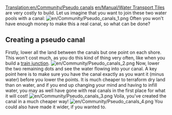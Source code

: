 [[Translation:en/Community/Pseudo canals]]
[[en/Manual/Water Transport Tiles]] are very costly to build. Let us imagine that you want to join these two water pools with a canal:
[[File:en/Community/Pseudo canals 1.png|center]]
Often you won't have enough money to make this a real canal, so what can be done?

==Creating a pseudo canal==
Firstly, lower all the land between the canals but one point on each shore. This won't cost much, as you do this kind of thing very often, like when you build a [[en/Community/Junctionary/Links|train junction]].
[[File:en/Community/Pseudo canals 2.png|center]]
Now, lower the two remaining dots and see the water flowing into your canal.  A key point here is to make sure you have the canal exactly as you want it (minus water) before you lower the points.  It is much cheaper to terraform dry land than on water, and if you end up changing your mind and having to infill water, you may as well have gone with real canals in the first place for what it will cost!
[[File:en/Community/Pseudo canals 3.png|center]]
Voila, you've created the canal in a much cheaper way!
[[File:en/Community/Pseudo canals 4.png|center]]
You could also have made it wider, if you wanted to.